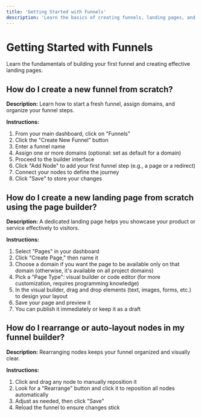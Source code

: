 ```yaml
---
title: 'Getting Started with Funnels'
description: 'Learn the basics of creating funnels, landing pages, and organizing your funnel workflow'
---
```


# Getting Started with Funnels

Learn the fundamentals of building your first funnel and creating effective landing pages.

## How do I create a new funnel from scratch?

**Description:** Learn how to start a fresh funnel, assign domains, and organize your funnel steps.

**Instructions:**
1. From your main dashboard, click on "Funnels"
2. Click the "Create New Funnel" button
3. Enter a funnel name
4. Assign one or more domains (optional: set as default for a domain)
5. Proceed to the builder interface
6. Click "Add Node" to add your first funnel step (e.g., a page or a redirect)
7. Connect your nodes to define the journey
8. Click "Save" to store your changes

## How do I create a new landing page from scratch using the page builder?

**Description:** A dedicated landing page helps you showcase your product or service effectively to visitors.

**Instructions:**
1. Select "Pages" in your dashboard
2. Click "Create Page," then name it
3. Choose a domain if you want the page to be available only on that domain (otherwise, it's available on all project domains)
4. Pick a "Page Type": visual builder or code editor (for more customization, requires programming knowledge)
5. In the visual builder, drag and drop elements (text, images, forms, etc.) to design your layout
6. Save your page and preview it
7. You can publish it immediately or keep it as a draft

## How do I rearrange or auto‑layout nodes in my funnel builder?

**Description:** Rearranging nodes keeps your funnel organized and visually clear.

**Instructions:**
1. Click and drag any node to manually reposition it
2. Look for a "Rearrange" button and click it to reposition all nodes automatically
3. Adjust as needed, then click "Save"
4. Reload the funnel to ensure changes stick 